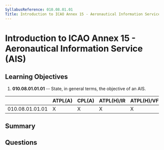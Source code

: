 ```yaml
---
SyllabusReference: 010.08.01.01
Title: Introduction to ICAO Annex 15 - Aeronautical Information Service (AIS)
---
```


# Introduction to ICAO Annex 15 - Aeronautical Information Service (AIS)

## Learning Objectives

1.  **010.08.01.01.01** -- State, in general terms, the objective of an AIS.

|                 | ATPL(A) | CPL(A) | ATPL(H)/IR | ATPL(H)/VFR | CPL(H) | IR | CBIR(A) |
| --------------- | ------- | ------ | ---------- | ----------- | ------ | -- | ------- |
| 010.08.01.01.01 | X       | X      | X          | X           | X      | X  |         |

## Summary

## Questions
